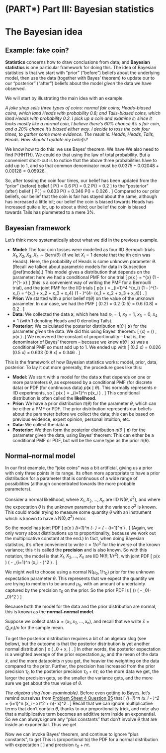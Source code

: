 # (PART\*) Part III: Bayesian statistics  {-}

# The Bayesian idea  {#L19-bayes-idea}

## Example: fake coin?  {#fake-coin}

<!--
:::: {.videowrap}
::: {.videowrapper}
<iframe src="https://www.youtube.com/embed/BUZ_4DqHjIM"></iframe>
:::
::::
-->



**Statistics** concerns how to draw conclusions from data; and **Bayesian statistics** is one particular framework for doing this. The idea of Bayesian statistics is that we start with "prior" ("before") beliefs about the underlying model, then use the data (together with Bayes' theorem) to update our to our "posterior" ("after") beliefs about the model *given* the data we have observed.

We will start by illustrating the main idea with an example.

::: {.example}
*A joke shop sells three types of coins: normal fair coins; Heads-biased coins, which land Heads with probability 0.8; and Tails-biased coins, which land Heads with probability 0.2. I pick up a coin and examine it; since it looks mostly like a normal coin, I believe there's 60% chance it's s fair coin, and a 20% chance it's biased either way. I decide to toss the coin four times, to gather some more evidence. The result is: Heads, Heads, Tails, Heads. How should I update my beliefs?*

We know how to do this: we use Bayes' theorem. We have
\begin{align*}
\mathbb P(\text{fair} \mid \text{HHTH}) &= \frac{\mathbb P(\text{fair})\, \mathbb P(\text{HHTH}\mid \text{fair})}{\mathbb P(\text{HHTH})} = \frac{0.6 \times 0.5^3 \times 0.5}{\mathbb P(\text{HHTH})} = \frac{0.0375}{\mathbb P(\text{HHTH})} \\
\mathbb P(\text{H-bias} \mid \text{HHTH}) &= \frac{\mathbb P(\text{H-bias})\, \mathbb P(\text{HHTH}\mid \text{H-bias})}{\mathbb P(\text{HHTH})} = \frac{0.2 \times 0.8^3 \times 0.2}{\mathbb P(\text{HHTH})} = \frac{0.02048}{\mathbb P(\text{HHTH})} \\
\mathbb P(\text{T-bias} \mid \text{HHTH}) &= \frac{\mathbb P(\text{H-bias})\, \mathbb P(\text{HHTH}\mid \text{T-bias})}{\mathbb P(\text{HHTH})} = \frac{0.2 \times 0.2^3 \times 0.8}{\mathbb P(\text{HHTH})} = \frac{0.00128}{\mathbb P(\text{HHTH})}  .
\end{align*}
We also need to find $\mathbb P(\text{HHTH})$. We could do that using the law of total probability. But a convenient short-cut is to notice that the above three probabilities have to add up to 1, and so that common denominator must be $0.0375 + 0.02048 + 0.00128 = 0.05926$.

So, after tossing the coin four times, our belief has been updated from the "prior" (before) belief
\[ \mathbb P(\text{fair}) = 0.6 \qquad \mathbb P(\text{H-bias}) = 0.2 \qquad \mathbb P(\text{T-bias}) = 0.2 \]
to the "posterior" (after) belief
\[ \mathbb P(\text{fair} \mid \text{data}) = 0.633 \qquad \mathbb P(\text{H-bias}\mid \text{data}) = 0.346 \qquad \mathbb P(\text{T-bias}\mid \text{data}) = 0.026 . \]
Compared to our prior beliefs, our belief that the coin is fair has stayed about the same, although has increased a little bit; our belief the coin is biased towards Heads has increased quite a lot, up to about a third; our belief the coin is biased towards Tails has plummeted to a mere 3%.
:::


## Bayesian framework  {#bayesian-framework}

<!--
:::: {.videowrap}
::: {.videowrapper}
<iframe src="https://www.youtube.com/embed/9moh0KYc6fE"></iframe>
:::
::::
-->


Let's think more systematically about what we did in the previous example.

* **Model:** The four coin tosses were modelled as four IID Bernoulli trials $X_1, X_2, X_3, X_4 \sim \text{Bern}(\theta)$ (if we let $X_i = 1$ denote that the $i$th coin was Heads). Here, the probability of Heads is some unknown parameter $\theta$. (Recall we talked about parametric models for data in Subsection \@ref(models).) This model gives a distribution that depends on the parameter: here we had a conditional PMF for one trial
\[ p(x \mid \theta) = \theta^{x} (1 - \theta)^{1- x}  \]
(this is a convenient way of writing the PMF for a Bernoulli trial), and the joint PMF for the IID trials
\[ p(\mathbf x \mid \theta) = \prod_{i=1}^4 \theta^{x_i} (1 - \theta)^{1- x_i} = \theta^{x_1 + x_2 + x_3 + x_4} (1 - \theta)^{4- (x_1 + x_2 + x_3 + x_4)} . \]
* **Prior:** We started with a prior belief $\pi(\theta)$ on the value of the unknown parameter. In our case, we had the PMF
\[ \pi(0.2) = 0.2 \qquad \pi(0.5) = 0.6 \qquad \pi(0.8) = 0.2 . \]
* **Data:** We collected the data $\mathbf x$, which here had $x_1 = 1$, $x_2 = 1$, $x_3 = 0$, $x_4 = 1$ (with 1 denoting Heads and 0 denoting Tails).
* **Posterior:** We calculated the posterior distribution $\pi(\theta \mid \mathbf x)$ for the parameter *given* the data. We did this using Bayes' theorem:
\[ \pi(\theta \mid \mathbf x) = \frac{\pi(\theta) \, p(\mathbf x \mid \theta)}{p(\mathbf x)} \propto \pi(\theta) \, p(\mathbf x \mid \theta) .\]
We recovered the constant of proportionality -- that is, the denominator of Bayes' theorem -- because we knew $\pi(\theta \mid \mathbf x)$ was a conditional PMF so must add up to 1. We ended up with
\[ \pi(0.2 \mid \mathbf x) = 0.026 \qquad \pi(0.5 \mid \mathbf x) = 0.633 \qquad \pi(0.8 \mid \mathbf x) = 0.346 . \]

This is the framework of how Bayesian statistics works: model, prior, data, posterior. To lay it out more generally, the procedure goes like this:

::: {.thpart}
* **Model:** We start with a model for the data $\mathbf x$ that depends on one or more parameters $\theta$, as expressed by a conditional PMF (for discrete data) or PDF (for continuous data) $p(\mathbf x \mid \theta)$. This normally represents $n$ IID experiments, so
\[ p(\mathbf x \mid \theta) = \prod_{i=1}^n p(x_i \mid \theta) . \]
This conditional distribution is often called the **likelihood**.
* **Prior:** We have a prior distribution $\pi(\theta)$ for the parameter $\theta$, which can be either a PMF or PDF. The prior distribution represents our beliefs about the parameter before we collect the data; this can be based on previous evidence, expert opinion, personal intuition, etc.
* **Data:** We collect the data $\mathbf x$.
* **Posterior:** We then form the posterior distribution $\pi(\theta \mid \mathbf x)$ for the parameter given the data, using Bayes' theorem:
\begin{align*}
\pi(\theta \mid \mathbf x) &\propto \pi(\theta)\, p(\mathbf x \mid \theta) \\
\text{posterior} &\propto \text{prior} \times \text{likelihood} .
\end{align*}
This can either be a conditional PMF or PDF, but will be the same type as the prior $\pi(\theta)$.
:::

  




## Normal--normal model  {#normal-normal}

In our first example, the "joke coins" was a bit artificial, giving us a prior with only three points in its range. Its often more appropriate to have a prior distribution for a parameter that is continuous of a wide range of possibilities (although concentrated towards the more probable parameters).

Consider a normal likelihood, where $X_1, X_2, \dots, X_n$ are IID $\text{N}(\theta, \sigma^2)$, and where the expectation $\theta$ is the unknown parameter but the variance $\sigma^2$ is known. This could model trying to measure some quantity $\theta$ with an instrument which is known to have a $\text{N}(0,\sigma^2)$ error. 

So the model has joint PDF
\[ p(\mathbf x \mid \theta) \propto \prod_{i=1}^n \exp \left(- \frac{(x_i - \theta)^2}{2\sigma^2}\right) = \exp \left( - \frac{1}{2} \sum_{i=1}^n \frac{(x_i - \theta)^2}{\sigma^2} \right) . \]
(Again, we only worry about distributions up to proportionality, because we work out the multiplicative constant at the end.)
In fact, when doing Bayesian statistics, it's often convenient to write $\tau = 1/\sigma^2$ for the inverse of the known variance; this $\tau$ is called the **precision** and is also known. So with this notation, the model is that $X_1, X_2, \dots, X_n$ are IID $\text{N}(\theta, 1 / \tau^2)$, with joint PDF
\[ p(\mathbf x \mid \theta) \propto \exp \left( - \frac{1}{2} \sum_{i=1}^n \tau(x_i - \theta)^2 \right) . \]

We might well to choose using a normal $\text{N}(\mu_0, 1/\tau_0)$ prior for the unknown expectation parameter $\theta$. This represents that we expect the quantity we are trying to mention to be around $\mu_0$, with an amount of uncertainty captured by the precision $\tau_0$ on the prior. So the prior PDF is 
\[ \pi(\theta) \propto \exp \left( - \tfrac{1}{2} \tau_0(\theta - \mu_0)^2 \right) \]

Because both the model for the data and the prior distribution are normal, this is known as the **normal--normal model**.

Suppose we collect data $\mathbf x = (x_1, x_2, \dots, x_n)$, and recall that we write $\bar x = (\sum_i x_i)/n$ for the sample mean. 

To get the posterior distribution requires a bit of an algebra slog (see below), but the outcome is that the posterior distribution is yet another normal distribution
\[ \theta \mid \mathbf x \sim \mathrm{N} \left( \frac{\tau_0}{\tau_0 + n\tau} \mu_0 + \frac{n\tau}{\tau_0 + n\tau} \bar x, \frac{1}{\tau_0 + n\tau} \right)  . \]
In other words, the posterior expectation is a weighted average of the prior expectation $\mu_0$ and the mean of the data $\bar x$, and the more datapoints $n$ you get, the heavier the weighting on the data compared to the prior. Further, the precision has increased from the prior precision $\tau_0$ to the posterior precision $\tau_0 + n\tau$; so the more data we get, the larger the precision gets, so the smaller the variance gets, and the more sure we get about the true value of $\theta$. 


::: {.thpart}
*The algebra slog (non-examinable).* Before even getting to Bayes, let's remind ourselves from [Problem Sheet 4 Question B5](#P4-long) that
\[ \sum_{i=1}^n \tau(x_i - \theta)^2 = \sum_{i=1}^n \tau(x_i - \bar x)^2 + n\tau(\theta - \bar x)^2 . \]
Recall that we can ignore multiplicative terms that don't contain $\theta$, thanks to our proportionality trick, and note also that a multiplicative term becomes an additive term inside an exponential. So we can always ignore any "plus constants" that don't involve $\theta$ that are inside an exponential. Thus we get
\begin{align*}
 \exp \left( - \frac{1}{2} \sum_{i=1}^n \tau (x_i - \theta)^2 \right)
 &=  \exp \left( - \frac{1}{2} \sum_{i=1}^n \tau(x_i - \bar x)^2 - n\tau(\theta - \bar x)^2 \right)\\
 &\propto \exp \left( -\tfrac{1}{2} n\tau(\theta - \bar x)^2 \right) \\
 &= \exp \left( -\tfrac{1}{2} (n\tau\theta^2 - 2n\tau\bar x\theta + n\tau \bar{x}^2 ) \right) \\
 &\propto \exp \left( -\tfrac{1}{2} (n\tau\theta^2 - 2n\tau\bar x\theta) \right).
\end{align*}

Now we can invoke Bayes' theorem, and continue to ignore "plus constants", to get
\begin{align*}
\pi(\mathbf x \mid \theta)
  &\propto \pi(\theta) \, p(\mathbf x \mid \theta) \\
  &\propto \exp \left( -\tfrac{1}{2} \tau_0(\theta - \mu_0)^2  \right) \times \exp \left( -\tfrac{1}{2} (n\tau\theta^2 - 2n\tau\bar x\theta ) \right) \\
  &= \exp \left( -\tfrac{1}{2} (\tau_0(\theta - \mu_0)^2 + n\tau\theta^2 - 2n\tau\bar x\theta ) \right) \\
  &=\exp \left( - \tfrac{1}{2} (\tau_0\theta^2 - 2\tau_0\mu_0\theta + \tau_0 \mu_0^2 + n\tau\theta^2 - 2n\tau\bar x\theta)\right) \\
  &\propto \exp \left( - \tfrac{1}{2} \big( (\tau_0 + n\tau)\theta^2 - 2 (\tau_0 \mu_0 +n\tau \bar x )\theta \big)\right) \\
  &= \exp \left( - \tfrac{1}{2}(\tau_0 + n\tau) \left( \theta^2 - 2 \frac{\tau_0 \mu_0 +n\tau \bar x }{\tau_0 + n\tau} \theta \right)\right)  \\
  &\propto \exp \left( - \tfrac{1}{2}(\tau_0 + n\tau) \left( \theta - \frac{\tau_0 \mu_0 +n\tau \bar x }{\tau_0 + n\tau} \right)^{\!2} \right) . 
\end{align*}
This is (proportional to) the PDF for a normal distribution with expectation
\[ \frac{\tau_0 \mu_0 +n\tau \bar x }{\tau_0 + n\tau} \]
and precision $\tau_0 + n\tau$.
:::


